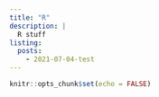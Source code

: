 ```yaml
---
title: "R"
description: |
  R stuff
listing:
  posts:
    - 2021-07-04-test
---
```



```r
knitr::opts_chunk$set(echo = FALSE)
```

